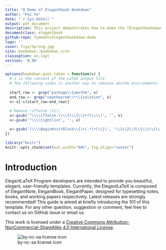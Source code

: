 ```yaml
--- 
title: "A Demo of Elegantbook Bookdown"
author: "Fei Ye"
date: "`r Sys.Date()`"
output: pdf_document
description: This project demonstrates how to make the [Elegantbookdown](https://github.com/XiangyunHuang/ElegantBookdown) template created by [Xiangyun Huang](https://github.com/XiangyunHuang) work for theorem environments.
documentclass: elegantbook
github-repo: fyemath/elegantbookdown-demo
logo: ''
cover: figs/Spring.jpg
site: bookdown::bookdown_site
classoption: en,11pt
version: '0.90'
---
```



```r

options(bookdown.post.latex = function(x) {
  # x is the content of the LaTeX output file  
  # The following codes is another way to removes amsthm environments
  
  start_row <- grep("package\\{amsthm", x)
  end_row <- grep("newtheorem\\*\\{solution", x)
  x<-x[-c(start_row:end_row)]
  
  # Remove \iffalse \fi\\
  x<-gsub('^\\\\iffalse.\\\\fi\\{\\}+?(\\\\)', '', x)
  x<-gsub('^\\\\tightlist', '', x)

  x<-gsub('(\\\\BeginKnitrBlock\\{)+(.*)+(\\})', '\\1\\2\\3\\{\\}\\{\\}', x)
})
```

```r
library("knitr")
knitr::opts_chunk$set(out.width="60%", fig.align="center")
```

\mainmatter

\hypersetup{pageanchor=true}

\renewcommand{\baselinestretch}{1.05}\normalsize

\captionsetup[figure]{labelformat=empty}
\captionsetup[subfigure]{labelformat=empty}

# Introduction {-}

ElegantLaTeX Program developers are intended to provide you beautiful, elegant, user-friendly templates. Currently, the ElegantLaTeX is composed of ElegantNote, ElegantBook, ElegantPaper, designed for typesetting notes, books, and working papers respectively. Latest releases are strongly recommended! This guide is aimed at briefly introducing the 101 of this template. For any other question, suggestion or comment, feel free to contact us on GitHub issue or email us.

This work is licensed under a [Creative Commons Attribution-NonCommercial-ShareAlike 4.0 International License](https://creativecommons.org/licenses/by-nc-sa/4.0/).

![by-nc-sa license icon](figs/by-nc-sa.png)
